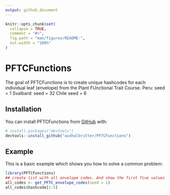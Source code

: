 ```yaml
---
output: github_document
---
```


<!-- README.md is generated from README.Rmd. Please edit that file -->

```r
knitr::opts_chunk$set(
  collapse = TRUE,
  comment = "#>",
  fig.path = "man/figures/README-",
  out.width = "100%"
)
```
# PFTCFunctions

<!-- badges: start -->
<!-- badges: end -->

The goal of PFTCFunctions is to create unique hashcodes for each individual leaf (envelope) from the Plant FUnctional Trait Course.
Peru: seed = 1
Svalbard: seed = 32
Chile seed = 6

## Installation

You can install PFTCFunctions from [GitHub](https://github.com/) with:

``` r
# install.packages("devtools")
devtools::install_github("audhalbritter/PFTCFunctions")
```
## Example

This is a basic example which shows you how to solve a common problem:

```r
library(PFTCFunctions)
## create list with all envelope codes. And show the first five values
all_codes <- get_PFTC_envelope_codes(seed = 1)
all_codes$hashcode[1:5]
```

